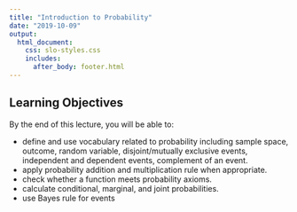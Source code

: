 ```yaml
---
title: "Introduction to Probability"
date: "2019-10-09"
output: 
  html_document:
    css: slo-styles.css 
    includes:
      after_body: footer.html
---
```


## Learning Objectives

By the end of this lecture, you will be able to:

- define and use vocabulary related to probability including sample space, outcome, random variable, disjoint/mutually exclusive events, independent and dependent events,  complement of an event.
- apply probability addition and multiplication rule when appropriate.
- check whether a function meets probability axioms.
- calculate conditional, marginal, and joint probabilities.
- use Bayes rule for events


<br>
<br>
<br>

